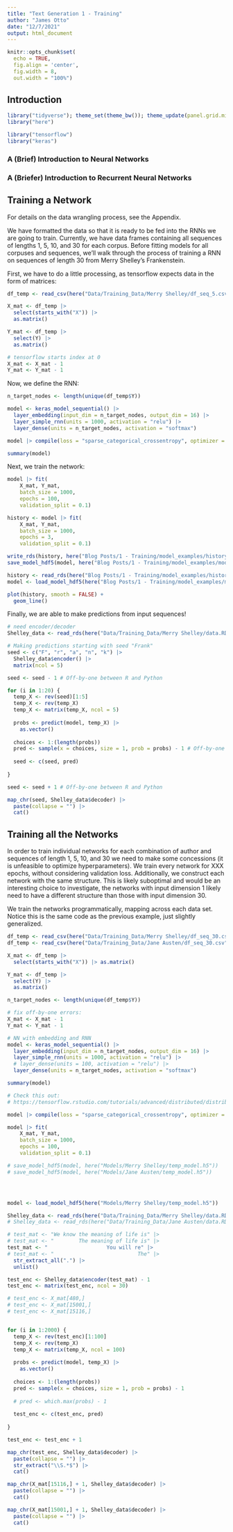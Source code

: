 ```yaml
---
title: "Text Generation 1 - Training"
author: "James Otto"
date: "12/7/2021"
output: html_document
---
```


```r
knitr::opts_chunk$set(
  echo = TRUE,
  fig.align = 'center',
  fig.width = 8,
  out.width = "100%")
```

## Introduction


```r
library("tidyverse"); theme_set(theme_bw()); theme_update(panel.grid.minor = element_blank())
library("here")

library("tensorflow")
library("keras")
```

### A (Brief) Introduction to Neural Networks

### A (Briefer) Introduction to Recurrent Neural Networks

## Training a Network

For details on the data wrangling process, see the Appendix.

We have formatted the data so that it is ready to be fed into the RNNs we are going to train.
Currently, we have data frames containing all sequences of lengths 1, 5, 10, and 30 for each corpus.
Before fitting models for all corpuses and sequences, we'll walk through the process of training a RNN on sequences of length 30 from Merry Shelley's Frankenstein.

First, we have to do a little processing, as tensorflow expects data in the form of matrices:

```r
df_temp <- read_csv(here("Data/Training_Data/Merry Shelley/df_seq_5.csv")) 

X_mat <- df_temp |>
  select(starts_with("X")) |>
  as.matrix()

Y_mat <- df_temp |>
  select(Y) |>
  as.matrix()

# tensorflow starts index at 0
X_mat <- X_mat - 1
Y_mat <- Y_mat - 1
```

Now, we define the RNN:

```r
n_target_nodes <- length(unique(df_temp$Y)) 

model <- keras_model_sequential() |>
  layer_embedding(input_dim = n_target_nodes, output_dim = 16) |>
  layer_simple_rnn(units = 1000, activation = "relu") |>
  layer_dense(units = n_target_nodes, activation = "softmax")

model |> compile(loss = "sparse_categorical_crossentropy", optimizer = "adam", metrics = "accuracy")
```

```r
summary(model)
```

Next, we train the network:

```r
model |> fit(
    X_mat, Y_mat,
    batch_size = 1000, 
    epochs = 100, 
    validation_split = 0.1)
```

```r
history <- model |> fit(
    X_mat, Y_mat,
    batch_size = 1000, 
    epochs = 3, 
    validation_split = 0.1)

write_rds(history, here("Blog Posts/1 - Training/model_examples/history.rds"))
save_model_hdf5(model, here("Blog Posts/1 - Training/model_examples/model_5_blog_ex.h5"))
```

```r
history <- read_rds(here("Blog Posts/1 - Training/model_examples/history.rds"))
model <- load_model_hdf5(here("Blog Posts/1 - Training/model_examples/model_5_blog_ex.h5"))
```

```r
plot(history, smooth = FALSE) + 
  geom_line()
```

Finally, we are able to make predictions from input sequences!

```r
# need encoder/decoder
Shelley_data <- read_rds(here("Data/Training_Data/Merry Shelley/data.RDS"))

# Making predictions starting with seed "Frank"
seed <- c("F", "r", "a", "n", "k") |>
  Shelley_data$encoder() |>
  matrix(ncol = 5) 

seed <- seed - 1 # Off-by-one between R and Python

for (i in 1:20) {
  temp_X <- rev(seed)[1:5]
  temp_X <- rev(temp_X)
  temp_X <- matrix(temp_X, ncol = 5)
  
  probs <- predict(model, temp_X) |>
    as.vector()
  
  choices <- 1:(length(probs))
  pred <- sample(x = choices, size = 1, prob = probs) - 1 # Off-by-one between R and Python
  
  seed <- c(seed, pred)
  
}

seed <- seed + 1 # Off-by-one between R and Python

map_chr(seed, Shelley_data$decoder) |>
  paste(collapse = "") |>
  cat()

```


## Training all the Networks

In order to train individual networks for each combination of author and sequences of length 1, 5, 10, and 30
we need to make some concessions (it is unfeasible to optimize hyperparameters).
We train every network for XXX epochs, without considering validation loss.
Additionally, we construct each network with the same structure.
This is likely suboptimal and would be an interesting choice to investigate, the networks with input dimension 1 likely need to have a different structure than those with input dimension 30.

We train the networks programmatically, mapping across each data set.
Notice this is the same code as the previous example, just slightly generalized.










```r
df_temp <- read_csv(here("Data/Training_Data/Merry Shelley/df_seq_30.csv")) 
df_temp <- read_csv(here("Data/Training_Data/Jane Austen/df_seq_30.csv")) 

X_mat <- df_temp |>
  select(starts_with("X")) |> as.matrix()

Y_mat <- df_temp |>
  select(Y) |>
  as.matrix()

n_target_nodes <- length(unique(df_temp$Y)) 

# fix off-by-one errors:
X_mat <- X_mat - 1
Y_mat <- Y_mat - 1

# NN with embedding and RNN
model <- keras_model_sequential() |>
  layer_embedding(input_dim = n_target_nodes, output_dim = 16) |>
  layer_simple_rnn(units = 1000, activation = "relu") |>
  # layer_dense(units = 100, activation = "relu") |>
  layer_dense(units = n_target_nodes, activation = "softmax")

summary(model)

# Check this out:
# https://tensorflow.rstudio.com/tutorials/advanced/distributed/distributed_training_with_keras/

model |> compile(loss = "sparse_categorical_crossentropy", optimizer = "adam", metrics = "accuracy")

model |> fit(
    X_mat, Y_mat,
    batch_size = 1000, 
    epochs = 100, 
    validation_split = 0.1)

# save_model_hdf5(model, here("Models/Merry Shelley/temp_model.h5"))
# save_model_hdf5(model, here("Models/Jane Austen/temp_model.h5"))




model <- load_model_hdf5(here("Models/Merry Shelley/temp_model.h5"))

Shelley_data <- read_rds(here("Data/Training_Data/Merry Shelley/data.RDS"))
# Shelley_data <- read_rds(here("Data/Training_Data/Jane Austen/data.RDS"))

# test_mat <- "We know the meaning of life is" |>
# test_mat <- "        The meaning of life is" |>
test_mat <- "                   You will re" |>
# test_mat <- "                           The" |>
  str_extract_all(".") |>
  unlist()

test_enc <- Shelley_data$encoder(test_mat) - 1
test_enc <- matrix(test_enc, ncol = 30) 

# test_enc <- X_mat[480,]
# test_enc <- X_mat[15001,]
# test_enc <- X_mat[15116,]


for (i in 1:2000) {
  temp_X <- rev(test_enc)[1:100]
  temp_X <- rev(temp_X)
  temp_X <- matrix(temp_X, ncol = 100)
  
  probs <- predict(model, temp_X) |>
    as.vector()
  
  choices <- 1:(length(probs))
  pred <- sample(x = choices, size = 1, prob = probs) - 1
  
  # pred <- which.max(probs) - 1
  
  test_enc <- c(test_enc, pred)
  
}

test_enc <- test_enc + 1

map_chr(test_enc, Shelley_data$decoder) |>
  paste(collapse = "") |>
  str_extract("\\S.*$") |>
  cat()

map_chr(X_mat[15116,] + 1, Shelley_data$decoder) |>
  paste(collapse = "") |>
  cat()

map_chr(X_mat[15001,] + 1, Shelley_data$decoder) |>
  paste(collapse = "") |>
  cat()

```




